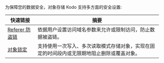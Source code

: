 为保障您的数据安全，对象存储 Kodo 支持多方面的安全设置:

|快速链接|摘要|
|-|-|
|[Referer 防盗链](/kodo/development_guidelines/8618/dev-preventing-hotlinking)|依据用户设置访问域名参数来允许或限制访问，防止数据被盗链。|
|[对象锁定](/kodo/development_guidelines/8621/dev-object-locking)|支持使用一次写入、多次读取模式存储对象，实现在固定的时间段内或无限期地阻止删除或覆盖对象。|